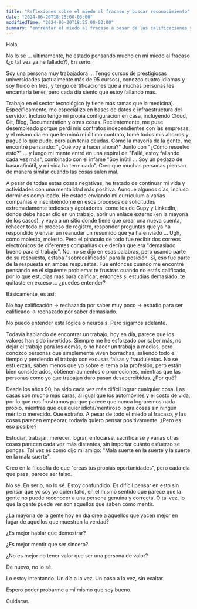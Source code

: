```yaml
---
title: "Reflexiones sobre el miedo al fracaso y buscar reconocimiento"
date: "2024-06-20T18:25:00-03:00"
modifiedTime: "2024-06-20T18:25:00-03:00"
summary: "enfrentar el miedo al fracaso a pesar de las calificaciones y esfuerzos significativos"
---
```


Hola,

No lo sé ... últimamente, he estado pensando mucho en mi miedo al fracaso (¿o tal vez ya he fallado?), En serio.

Soy una persona muy trabajadora ... Tengo cursos de prestigiosas universidades (actualmente más de 95 cursos), conozco cuatro idiomas y soy fluido en tres, y tengo certificaciones que a muchas personas les encantaría tener, pero cada día siento que estoy fallando más.

Trabajo en el sector tecnológico (y tiene más ramas que la medicina). Específicamente, me especializo en bases de datos e infraestructura del servidor. Incluso tengo mi propia configuración en casa, incluyendo Cloud, Git, Blog, Documentation y otras cosas. Recientemente, me puse desempleado porque perdí mis contratos independientes con las empresas, y el mismo día en que terminó mi último contrato, tomé todos mis ahorros y pagué lo que pude, pero aún tenía deudas. Como la mayoría de la gente, me encontré pensando: "¿Qué voy a hacer ahora?" Junto con "¿Cómo resuelvo esto?" ... y luego mi mente entró en una espiral de "Fallé, estoy fallando cada vez más", combinado con el infame "Soy inútil ... Soy un pedazo de basura/inútil, y mi vida ha terminado". Creo que muchas personas piensan de manera similar cuando las cosas salen mal.

A pesar de todas estas cosas negativas, he tratado de continuar mi vida y actividades con una mentalidad más positiva. Aunque algunos días, incluso dormir es complicado.
He estado enviando mi currículum a varias compañías e inscribiéndome en esos procesos de solicitudes extremadamente tediosos y agotadores, como los de Gupy y LinkedIn, donde debe hacer clic en un trabajo, abrir un enlace externo (en la mayoría de los casos), y vaya a un sitio donde tiene que crear una nueva cuenta, rehacer todo el proceso de registro, responder preguntas que ya ha respondido y enviar un reanudar un resumido que ya ha enviado ... Ugh, cómo molesto, molesto. Pero el pináculo de todo fue recibir dos correos electrónicos de diferentes compañías que decían que era "demasiado bueno para el trabajo". No, no se dijo en esas palabras, pero usando parte de su respuesta, estaba "sobrecalificado" para la posición. Sí, eso fue parte de la respuesta en ambas respuestas. Fue entonces cuando me encontré pensando en el siguiente problema: te frustras cuando no estás calificado, por lo que estudias más para calificar, entonces si estudias demasiado, te quitaste en exceso ... ¿puedes entender?

Básicamente, es así:

No hay calificación -> rechazada por saber muy poco -> estudio para ser calificado -> rechazado por saber demasiado.

No puedo entender esta lógica o neurosis. Pero sigamos adelante.

Todavía hablando de encontrar un trabajo, hoy en día, parece que los valores han sido invertidos. Siempre me he esforzado por saber más, no dejar el trabajo para los demás, o no hacer un trabajo a medias, pero conozco personas que simplemente viven borrachas, saliendo todo el tiempo y perdiendo el trabajo con excusas falsas y fraudulentas. No se esfuerzan, saben menos que yo sobre el tema o la profesión, pero están bien considerados, obtienen aumentos o promociones, mientras que las personas como yo que trabajan duro pasan desapercibidas. ¿Por qué?

Desde los años 90, ha sido cada vez más difícil lograr cualquier cosa. Las casas son mucho más caras, al igual que los automóviles y el costo de vida, por lo que nos frustramos porque parece que nunca lograremos nada propio, mientras que cualquier idiota/mentiroso logra cosas sin ningún mérito o merecido. Que extraño.
A pesar de todo el miedo al fracaso, y las cosas parecen empeorar, todavía quiero pensar positivamente. ¿Pero es eso posible?

Estudiar, trabajar, merecer, lograr, enfocarse, sacrificarse y varias otras cosas parecen cada vez más distantes, sin importar cuánto esfuerzo se pongas. Tal vez es como dijo mi amigo: "Mala suerte en la suerte y la suerte en la mala suerte".

Creo en la filosofía de que "creas tus propias oportunidades", pero cada día que pasa, parece ser falso.

No sé. En serio, no lo sé. Estoy confundido. Es difícil pensar en esto sin pensar que yo soy yo quien falló, en el mismo sentido que parece que la gente no puede reconocer a una persona genuina y correcta. O tal vez, lo que la gente puede ver son aquellos que saben cómo mentir. 

¿La mayoría de la gente hoy en día cree a aquellos que yacen mejor en lugar de aquellos que muestran la verdad?

¿Es mejor hablar que demostrar?

¿Es mejor mentir que ser sincero?

¿No es mejor no tener valor que ser una persona de valor?

De nuevo, no lo sé.

Lo estoy intentando. Un día a la vez. Un paso a la vez, sin exaltar.

Espero poder probarme a mí mismo que soy bueno.

Cuidarse.